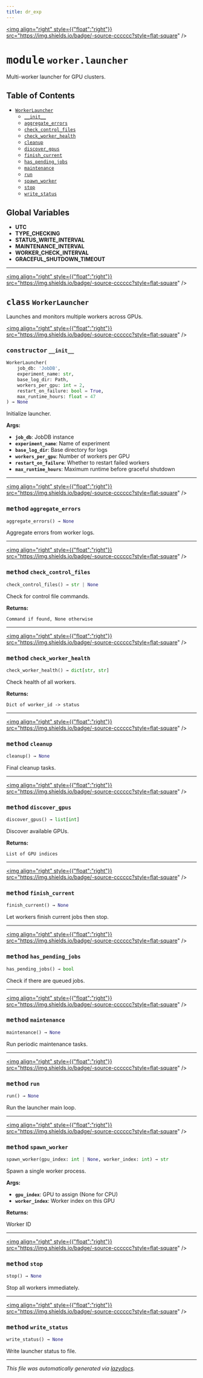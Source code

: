 ```yaml
---
title: dr_exp
---
```


<a href="https://github.com/drothermel/%24%7BREPO%7D/blob/main/src/dr_exp/worker/launcher.py"><img align="right" style={{"float":"right"}} src="https://img.shields.io/badge/-source-cccccc?style=flat-square" /></a>

# <kbd>module</kbd> `worker.launcher`
Multi-worker launcher for GPU clusters.


## Table of Contents
- [`WorkerLauncher`](./dr_exp.worker.launcher#class-workerlauncher)
	- [`__init__`](./dr_exp.worker.launcher#constructor---init--)
	- [`aggregate_errors`](./dr_exp.worker.launcher#method-aggregate-errors)
	- [`check_control_files`](./dr_exp.worker.launcher#method-check-control-files)
	- [`check_worker_health`](./dr_exp.worker.launcher#method-check-worker-health)
	- [`cleanup`](./dr_exp.worker.launcher#method-cleanup)
	- [`discover_gpus`](./dr_exp.worker.launcher#method-discover-gpus)
	- [`finish_current`](./dr_exp.worker.launcher#method-finish-current)
	- [`has_pending_jobs`](./dr_exp.worker.launcher#method-has-pending-jobs)
	- [`maintenance`](./dr_exp.worker.launcher#method-maintenance)
	- [`run`](./dr_exp.worker.launcher#method-run)
	- [`spawn_worker`](./dr_exp.worker.launcher#method-spawn-worker)
	- [`stop`](./dr_exp.worker.launcher#method-stop)
	- [`write_status`](./dr_exp.worker.launcher#method-write-status)


**Global Variables**
---------------
- **UTC**
- **TYPE_CHECKING**
- **STATUS_WRITE_INTERVAL**
- **MAINTENANCE_INTERVAL**
- **WORKER_CHECK_INTERVAL**
- **GRACEFUL_SHUTDOWN_TIMEOUT**


---

<a href="https://github.com/drothermel/%24%7BREPO%7D/blob/main/src/dr_exp/worker/launcher.py#L36"><img align="right" style={{"float":"right"}} src="https://img.shields.io/badge/-source-cccccc?style=flat-square" /></a>

## <kbd>class</kbd> `WorkerLauncher`
Launches and monitors multiple workers across GPUs.


<a href="https://github.com/drothermel/%24%7BREPO%7D/blob/main/src/dr_exp/worker/launcher.py#L39"><img align="right" style={{"float":"right"}} src="https://img.shields.io/badge/-source-cccccc?style=flat-square" /></a>

### <kbd>constructor</kbd> `__init__`

```python
WorkerLauncher(
    job_db: 'JobDB',
    experiment_name: str,
    base_log_dir: Path,
    workers_per_gpu: int = 2,
    restart_on_failure: bool = True,
    max_runtime_hours: float = 47
) → None
```

Initialize launcher.


**Args:**

- <b>`job_db`</b>: JobDB instance
- <b>`experiment_name`</b>: Name of experiment
- <b>`base_log_dir`</b>: Base directory for logs
- <b>`workers_per_gpu`</b>: Number of workers per GPU
- <b>`restart_on_failure`</b>: Whether to restart failed workers
- <b>`max_runtime_hours`</b>: Maximum runtime before graceful shutdown





---

<a href="https://github.com/drothermel/%24%7BREPO%7D/blob/main/src/dr_exp/worker/launcher.py#L271"><img align="right" style={{"float":"right"}} src="https://img.shields.io/badge/-source-cccccc?style=flat-square" /></a>

### <kbd>method</kbd> `aggregate_errors`

```python
aggregate_errors() → None
```

Aggregate errors from worker logs.


---

<a href="https://github.com/drothermel/%24%7BREPO%7D/blob/main/src/dr_exp/worker/launcher.py#L227"><img align="right" style={{"float":"right"}} src="https://img.shields.io/badge/-source-cccccc?style=flat-square" /></a>

### <kbd>method</kbd> `check_control_files`

```python
check_control_files() → str | None
```

Check for control file commands.


**Returns:**

    Command if found, None otherwise


---

<a href="https://github.com/drothermel/%24%7BREPO%7D/blob/main/src/dr_exp/worker/launcher.py#L190"><img align="right" style={{"float":"right"}} src="https://img.shields.io/badge/-source-cccccc?style=flat-square" /></a>

### <kbd>method</kbd> `check_worker_health`

```python
check_worker_health() → dict[str, str]
```

Check health of all workers.


**Returns:**

    Dict of worker_id -> status


---

<a href="https://github.com/drothermel/%24%7BREPO%7D/blob/main/src/dr_exp/worker/launcher.py#L419"><img align="right" style={{"float":"right"}} src="https://img.shields.io/badge/-source-cccccc?style=flat-square" /></a>

### <kbd>method</kbd> `cleanup`

```python
cleanup() → None
```

Final cleanup tasks.


---

<a href="https://github.com/drothermel/%24%7BREPO%7D/blob/main/src/dr_exp/worker/launcher.py#L98"><img align="right" style={{"float":"right"}} src="https://img.shields.io/badge/-source-cccccc?style=flat-square" /></a>

### <kbd>method</kbd> `discover_gpus`

```python
discover_gpus() → list[int]
```

Discover available GPUs.


**Returns:**

    List of GPU indices


---

<a href="https://github.com/drothermel/%24%7BREPO%7D/blob/main/src/dr_exp/worker/launcher.py#L398"><img align="right" style={{"float":"right"}} src="https://img.shields.io/badge/-source-cccccc?style=flat-square" /></a>

### <kbd>method</kbd> `finish_current`

```python
finish_current() → None
```

Let workers finish current jobs then stop.


---

<a href="https://github.com/drothermel/%24%7BREPO%7D/blob/main/src/dr_exp/worker/launcher.py#L222"><img align="right" style={{"float":"right"}} src="https://img.shields.io/badge/-source-cccccc?style=flat-square" /></a>

### <kbd>method</kbd> `has_pending_jobs`

```python
has_pending_jobs() → bool
```

Check if there are queued jobs.


---

<a href="https://github.com/drothermel/%24%7BREPO%7D/blob/main/src/dr_exp/worker/launcher.py#L360"><img align="right" style={{"float":"right"}} src="https://img.shields.io/badge/-source-cccccc?style=flat-square" /></a>

### <kbd>method</kbd> `maintenance`

```python
maintenance() → None
```

Run periodic maintenance tasks.


---

<a href="https://github.com/drothermel/%24%7BREPO%7D/blob/main/src/dr_exp/worker/launcher.py#L296"><img align="right" style={{"float":"right"}} src="https://img.shields.io/badge/-source-cccccc?style=flat-square" /></a>

### <kbd>method</kbd> `run`

```python
run() → None
```

Run the launcher main loop.


---

<a href="https://github.com/drothermel/%24%7BREPO%7D/blob/main/src/dr_exp/worker/launcher.py#L127"><img align="right" style={{"float":"right"}} src="https://img.shields.io/badge/-source-cccccc?style=flat-square" /></a>

### <kbd>method</kbd> `spawn_worker`

```python
spawn_worker(gpu_index: int | None, worker_index: int) → str
```

Spawn a single worker process.


**Args:**

- <b>`gpu_index`</b>: GPU to assign (None for CPU)
- <b>`worker_index`</b>: Worker index on this GPU


**Returns:**

Worker ID


---

<a href="https://github.com/drothermel/%24%7BREPO%7D/blob/main/src/dr_exp/worker/launcher.py#L377"><img align="right" style={{"float":"right"}} src="https://img.shields.io/badge/-source-cccccc?style=flat-square" /></a>

### <kbd>method</kbd> `stop`

```python
stop() → None
```

Stop all workers immediately.


---

<a href="https://github.com/drothermel/%24%7BREPO%7D/blob/main/src/dr_exp/worker/launcher.py#L245"><img align="right" style={{"float":"right"}} src="https://img.shields.io/badge/-source-cccccc?style=flat-square" /></a>

### <kbd>method</kbd> `write_status`

```python
write_status() → None
```

Write launcher status to file.





---

_This file was automatically generated via [lazydocs](https://github.com/ml-tooling/lazydocs)._
